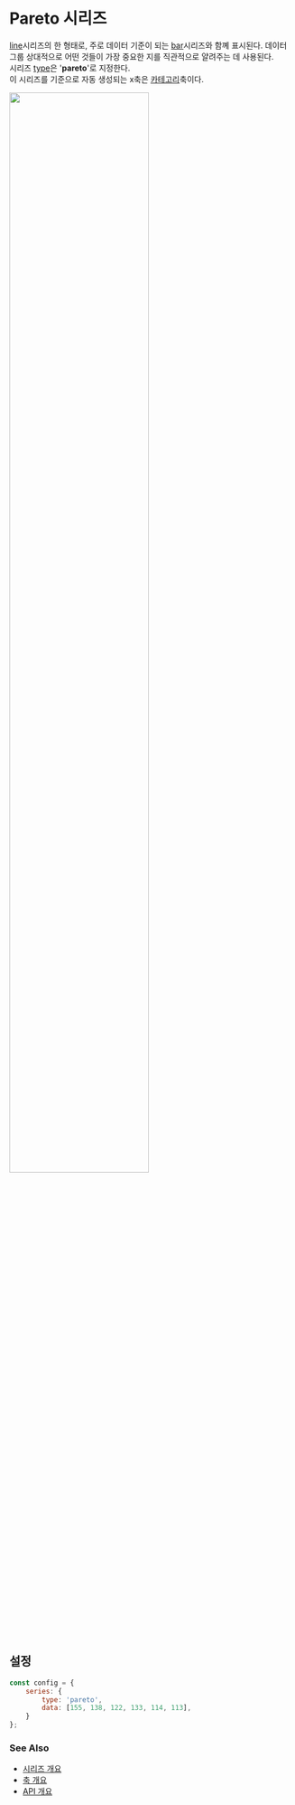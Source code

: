 # Pareto 시리즈

[line](/guide/sieries/series-line)시리즈의 한 형태로,
주로 데이터 기준이 되는 [bar](/guide/series/series-pareto)시리즈와 함꼐 표시된다.
데이터 그룹 상대적으로 어떤 것들이 가장 중요한 지를 직관적으로 얄려주는 데 사용된다.<br/>
시리즈 [type](/config/config/series#type)은 '**pareto**'로 지정한다.<br/>
이 시리즈를 기준으로 자동 생성되는 x축은 [카테고리](/config/config/xAxis/category)축이다.

<img src="/images/guide/series/pareto-01.png" width="70%" className="border-img"/>

## 설정

```js
const config = {
    series: {
        type: 'pareto',
        data: [155, 138, 122, 133, 114, 113],
    }
};
```

### See Also

- [시리즈 개요](/guide/series)
- [축 개요](/guide/axes)
- [API 개요](/docs)
